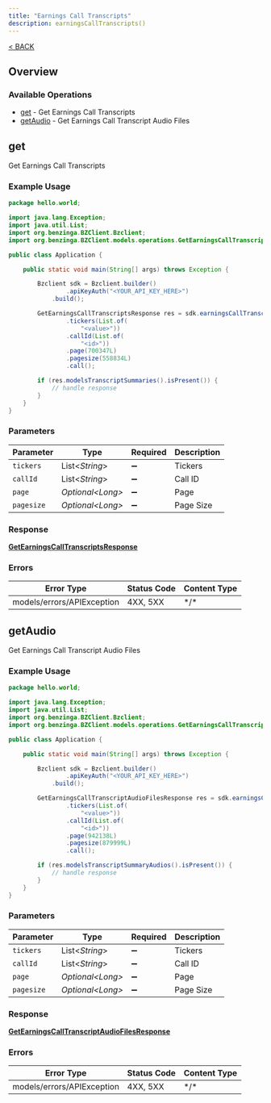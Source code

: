 ```yaml
---
title: "Earnings Call Transcripts"
description: earningsCallTranscripts()
---
```

[< BACK](/sdks/languages/java#earningscalltranscripts)

## Overview

### Available Operations

* [get](#get) - Get Earnings Call Transcripts
* [getAudio](#getaudio) - Get Earnings Call Transcript Audio Files

## get

Get Earnings Call Transcripts

### Example Usage

```java
package hello.world;

import java.lang.Exception;
import java.util.List;
import org.benzinga.BZClient.Bzclient;
import org.benzinga.BZClient.models.operations.GetEarningsCallTranscriptsResponse;

public class Application {

    public static void main(String[] args) throws Exception {

        Bzclient sdk = Bzclient.builder()
                .apiKeyAuth("<YOUR_API_KEY_HERE>")
            .build();

        GetEarningsCallTranscriptsResponse res = sdk.earningsCallTranscripts().get()
                .tickers(List.of(
                    "<value>"))
                .callId(List.of(
                    "<id>"))
                .page(700347L)
                .pagesize(558834L)
                .call();

        if (res.modelsTranscriptSummaries().isPresent()) {
            // handle response
        }
    }
}
```

### Parameters

| Parameter          | Type               | Required           | Description        |
| ------------------ | ------------------ | ------------------ | ------------------ |
| `tickers`          | List\<*String*>    | :heavy_minus_sign: | Tickers            |
| `callId`           | List\<*String*>    | :heavy_minus_sign: | Call ID            |
| `page`             | *Optional\<Long>*  | :heavy_minus_sign: | Page               |
| `pagesize`         | *Optional\<Long>*  | :heavy_minus_sign: | Page Size          |

### Response

**[GetEarningsCallTranscriptsResponse](../../models/operations/GetEarningsCallTranscriptsResponse.md)**

### Errors

| Error Type                 | Status Code                | Content Type               |
| -------------------------- | -------------------------- | -------------------------- |
| models/errors/APIException | 4XX, 5XX                   | \*/\*                      |

## getAudio

Get Earnings Call Transcript Audio Files

### Example Usage

```java
package hello.world;

import java.lang.Exception;
import java.util.List;
import org.benzinga.BZClient.Bzclient;
import org.benzinga.BZClient.models.operations.GetEarningsCallTranscriptAudioFilesResponse;

public class Application {

    public static void main(String[] args) throws Exception {

        Bzclient sdk = Bzclient.builder()
                .apiKeyAuth("<YOUR_API_KEY_HERE>")
            .build();

        GetEarningsCallTranscriptAudioFilesResponse res = sdk.earningsCallTranscripts().getAudio()
                .tickers(List.of(
                    "<value>"))
                .callId(List.of(
                    "<id>"))
                .page(942138L)
                .pagesize(879999L)
                .call();

        if (res.modelsTranscriptSummaryAudios().isPresent()) {
            // handle response
        }
    }
}
```

### Parameters

| Parameter          | Type               | Required           | Description        |
| ------------------ | ------------------ | ------------------ | ------------------ |
| `tickers`          | List\<*String*>    | :heavy_minus_sign: | Tickers            |
| `callId`           | List\<*String*>    | :heavy_minus_sign: | Call ID            |
| `page`             | *Optional\<Long>*  | :heavy_minus_sign: | Page               |
| `pagesize`         | *Optional\<Long>*  | :heavy_minus_sign: | Page Size          |

### Response

**[GetEarningsCallTranscriptAudioFilesResponse](../../models/operations/GetEarningsCallTranscriptAudioFilesResponse.md)**

### Errors

| Error Type                 | Status Code                | Content Type               |
| -------------------------- | -------------------------- | -------------------------- |
| models/errors/APIException | 4XX, 5XX                   | \*/\*                      |